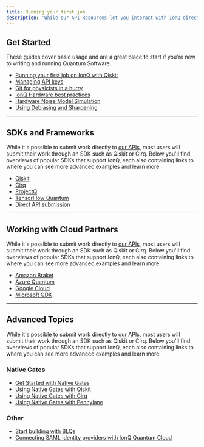 ```yaml
---
title: Running your first job
description: 'While our API Resources let you interact with IonQ directly, and the User Manual can show you how to use our UI-based products, our **Guides** show you how to use those various tools together to accomplish more interesting tasks.'
---
```


## Get Started

These guides cover basic usage and are a great place to start if you're new to writing and running Quantum Software.

- [Running your first job on IonQ with Qiskit](run-your-first-job-with-qiskit.mdx)
- [Managing API keys]()
- [Git for physicists in a hurry]()
- [IonQ Hardware best practices]()
- [Hardware Noise Model Simulation]()
- [Using Debiasing and Sharpening]()

---

## SDKs and Frameworks

While it's possible to submit work directly to [our APIs](), most users will submit their work through an SDK such as Qiskit or Cirq. Below you'll find overviews of popular SDKs that support IonQ, each also containing links to where you can see more advanced examples and learn more.

- [Qiskit]()
- [Cirq]()
- [ProjectQ]()
- [TensorFlow Quantum]()
- [Direct API submission](direct-api-submission.mdx)

---

## Working with Cloud Partners

While it's possible to submit work directly to [our APIs](), most users will submit their work through an SDK such as Qiskit or Cirq. Below you'll find overviews of popular SDKs that support IonQ, each also containing links to where you can see more advanced examples and learn more.

- [Amazon Braket]()
- [Azure Quantum]()
- [Google Cloud]()
- [Microsoft QDK]()

---

##  Advanced Topics

While it's possible to submit work directly to [our APIs](), most users will submit their work through an SDK such as Qiskit or Cirq. Below you'll find overviews of popular SDKs that support IonQ, each also containing links to where you can see more advanced examples and learn more.

### Native Gates

- [Get Started with Native Gates]()
- [Using Native Gates with Qiskit]()
- [Using Native Gates with Cirq]()
- [Using Native Gates with Pennylane]()

### Other
- [Start building with BLQs]()
- [Connecting SAML identity providers with IonQ Quantum Cloud]()

